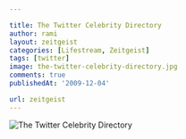 ```yaml
---

title: The Twitter Celebrity Directory
author: rami
layout: zeitgeist
categories: [Lifestream, Zeitgeist]
tags: [twitter]
image: the-twitter-celebrity-directory.jpg
comments: true
publishedAt: '2009-12-04'

url: zeitgeist
---
```


![The Twitter Celebrity Directory](/assets/images/content/zeitgeist/the-twitter-celebrity-directory.jpg)
